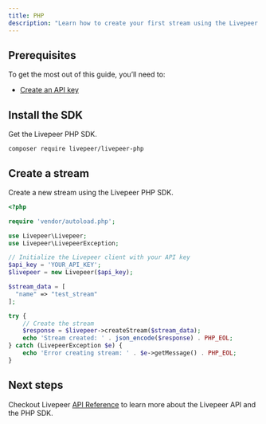 ```yaml
---
title: PHP
description: "Learn how to create your first stream using the Livepeer PHP SDK."
---
```


## Prerequisites

To get the most out of this guide, you’ll need to:

- [Create an API key](https://livepeer.studio/dashboard/developers/api-keys)

## Install the SDK

Get the Livepeer PHP SDK.

```
composer require livepeer/livepeer-php
```

## Create a stream

Create a new stream using the Livepeer PHP SDK.

```php
<?php

require 'vendor/autoload.php';

use Livepeer\Livepeer;
use Livepeer\LivepeerException;

// Initialize the Livepeer client with your API key
$api_key = 'YOUR_API_KEY';
$livepeer = new Livepeer($api_key);

$stream_data = [
  "name" => "test_stream"
];

try {
    // Create the stream
    $response = $livepeer->createStream($stream_data);
    echo 'Stream created: ' . json_encode($response) . PHP_EOL;
} catch (LivepeerException $e) {
    echo 'Error creating stream: ' . $e->getMessage() . PHP_EOL;
}

```

## Next steps

Checkout Livepeer [API Reference](/api-reference) to learn more about the Livepeer API and the PHP SDK.

